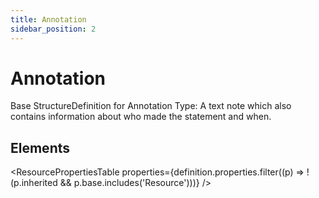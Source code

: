 ```yaml
---
title: Annotation
sidebar_position: 2
---
```



# Annotation

Base <Link to="/docs/api/fhir/resources/structuredefinition">StructureDefinition</Link> for <Link to="/docs/api/fhir/datatypes/annotation">Annotation</Link> Type: A text note which also contains information about who made the statement and when.

<Tabs queryString="section">
  <TabItem value="schema" label="Schema" default>

## Elements

<ResourcePropertiesTable
  properties={definition.properties.filter((p) => !(p.inherited && p.base.includes('Resource')))}
/>

  </TabItem>

</Tabs>
